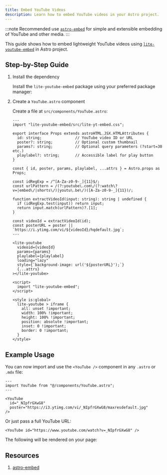 ```yaml
---
title: Embed YouTube Videos
description: Learn how to embed YouTube videos in your Astro project.
---
```



:::note
Recommended use [`astro-embed`](https://github.com/delucis/astro-embed) for simple and extensible embedding of YouTube and other media.
:::

This guide shows how to embed lightweight YouTube videos using [`lite-youtube-embed`](https://github.com/paulirish/lite-youtube-embed) in Astro project.

## Step-by-Step Guide

<Steps>

1. Install the dependency

    Install the `lite-youtube-embed` package using your preferred package manager:

    <PackageManagerCommand command="add lite-youtube-embed" />

2. Create a `YouTube.astro` component

    Create a file at `src/components/YouTube.astro`:

    ```astro
    ---
    import "lite-youtube-embed/src/lite-yt-embed.css";

    export interface Props extends astroHTML.JSX.HTMLAttributes {
      id: string;               // YouTube video ID or URL
      poster?: string;          // Optional custom thumbnail
      params?: string;          // Optional query parameters (?start=30 etc.)
      playlabel?: string;       // Accessible label for play button
    }

    const { id, poster, params, playlabel, ...attrs } = Astro.props as Props;

    const idRegExp = /^[A-Za-z0-9-_]{11}$/;
    const urlPattern = /(?:youtube\.com\/(?:watch\?v=|embed\/|shorts\/)|youtu\.be\/)([A-Za-z0-9-_]{11})/;

    function extractVideoId(input: string): string | undefined {
      if (idRegExp.test(input)) return input;
      return input.match(urlPattern)?.[1];
    }

    const videoId = extractVideoId(id);
    const posterURL = poster || `https://i.ytimg.com/vi/${videoId}/hqdefault.jpg`;
    ---

    <lite-youtube
      videoid={videoId}
      params={params}
      playlabel={playlabel}
      loading="lazy"
      style={`background-image: url('${posterURL}');`}
      {...attrs}
    ></lite-youtube>

    <script>
      import "lite-youtube-embed";
    </script>

    <style is:global>
      lite-youtube > iframe {
        all: unset !important;
        width: 100% !important;
        height: 100% !important;
        position: absolute !important;
        inset: 0 !important;
        border: 0 !important;
      }
    </style>
    ```

</Steps>

## Example Usage

You can now import and use the `<YouTube />` component in any `.astro` or `.mdx` file:

```astro
---
import YouTube from "@/components/YouTube.astro";
---

<YouTube
  id="_NIpfrGXwG8"
  poster="https://i3.ytimg.com/vi/_NIpfrGXwG8/maxresdefault.jpg"
/>
```

Or just pass a full YouTube URL:

```astro
<YouTube id="https://www.youtube.com/watch?v=_NIpfrGXwG8" />
```

The following will be rendered on your page:

<YouTube
  id="_NIpfrGXwG8"
  poster="https://i3.ytimg.com/vi/_NIpfrGXwG8/maxresdefault.jpg"
/>

## Resources

1. [astro-embed](https://github.com/delucis/astro-embed)
